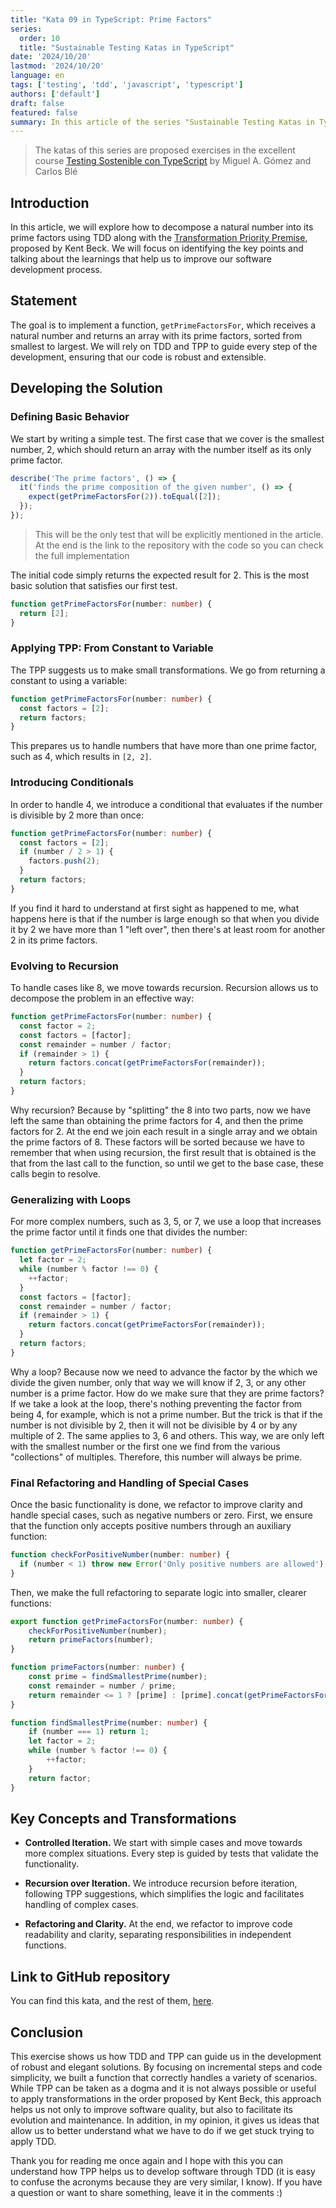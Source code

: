 ```yaml
---
title: "Kata 09 in TypeScript: Prime Factors"
series:
  order: 10
  title: "Sustainable Testing Katas in TypeScript"
date: '2024/10/20'
lastmod: '2024/10/20'
language: en
tags: ['testing', 'tdd', 'javascript', 'typescript']
authors: ['default']
draft: false
featured: false
summary: In this article of the series "Sustainable Testing Katas in TypeScript", we'll analyze the creation of a function that obtains the prime factors of a number using TDD and Jest.
---
```


> The katas of this series are proposed exercises in the excellent course [Testing Sostenible con TypeScript](https://academy.softwarecrafters.io/p/curso) by Miguel A. Gómez and Carlos Blé

## Introduction

In this article, we will explore how to decompose a natural number into its prime factors using TDD along with the [Transformation Priority Premise](https://blog.cleancoder.com/uncle-bob/2013/05/27/TheTransformationPriorityPremise.html), proposed by Kent Beck. We will focus on identifying the key points and talking about the learnings that help us to improve our software development process.

<TOCInline toc={props.toc} exclude="Introduction" locale={props.locale} asDisclosure />

## Statement

The goal is to implement a function, `getPrimeFactorsFor`, which receives a natural number and returns an array with its prime factors, sorted from smallest to largest. We will rely on TDD and TPP to guide every step of the development, ensuring that our code is robust and extensible. 

## Developing the Solution

### Defining Basic Behavior

We start by writing a simple test. The first case that we cover is the smallest number, 2, which should return an array with the number itself as its only prime factor.

```ts
describe('The prime factors', () => {
  it('finds the prime composition of the given number', () => {
    expect(getPrimeFactorsFor(2)).toEqual([2]);
  });
});
```

> This will be the only test that will be explicitly mentioned in the article. At the end is the link to the repository with the code so you can check the full implementation

The initial code simply returns the expected result for 2. This is the most basic solution that satisfies our first test.

```ts
function getPrimeFactorsFor(number: number) {
  return [2];
}
```

### Applying TPP: From Constant to Variable

The TPP suggests us to make small transformations. We go from returning a constant to using a variable:

```ts
function getPrimeFactorsFor(number: number) {
  const factors = [2];
  return factors;
}
```

This prepares us to handle numbers that have more than one prime factor, such as 4, which results in `[2, 2]`.

### Introducing Conditionals

In order to handle 4, we introduce a conditional that evaluates if the number is divisible by 2 more than once:

```ts
function getPrimeFactorsFor(number: number) {
  const factors = [2];
  if (number / 2 > 1) {
    factors.push(2);
  }
  return factors;
}
```

If you find it hard to understand at first sight as happened to me, what happens here is that if the number is large enough so that when you divide it by 2 we have more than 1 "left over", then there's at least room for another 2 in its prime factors.

### Evolving to Recursion

To handle cases like 8, we move towards recursion. Recursion allows us to decompose the problem in an effective way:

```ts
function getPrimeFactorsFor(number: number) {
  const factor = 2;
  const factors = [factor];
  const remainder = number / factor;
  if (remainder > 1) {
    return factors.concat(getPrimeFactorsFor(remainder));
  }
  return factors;
}
```

Why recursion? Because by "splitting" the 8 into two parts, now we have left the same than obtaining the prime factors for 4, and then the prime factors for 2. At the end we join each result in a single array and we obtain the prime factors of 8. These factors will be sorted because we have to remember that when using recursion, the first result that is obtained is the that from the last call to the function, so until we get to the base case, these calls begin to resolve.

### Generalizing with Loops

For more complex numbers, such as 3, 5, or 7, we use a loop that increases the prime factor until it finds one that divides the number:

```ts
function getPrimeFactorsFor(number: number) {
  let factor = 2;
  while (number % factor !== 0) {
    ++factor;
  }
  const factors = [factor];
  const remainder = number / factor;
  if (remainder > 1) {
    return factors.concat(getPrimeFactorsFor(remainder));
  }
  return factors;
}
```

Why a loop? Because now we need to advance the factor by the which we divide the given number, only that way we will know if 2, 3, or any other number is a prime factor. How do we make sure that they are prime factors? If we take a look at the loop, there's nothing preventing the factor from being 4, for example, which is not a prime number. But the trick is that if the number is not divisible by 2, then it will not be divisible by 4 or by any multiple of 2. The same applies to 3, 6 and others. This way, we are only left with the smallest number or the first one we find from the various "collections" of multiples. Therefore, this number will always be prime.

### Final Refactoring and Handling of Special Cases

Once the basic functionality is done, we refactor to improve clarity and handle special cases, such as negative numbers or zero. First, we ensure that the function only accepts positive numbers through an auxiliary function:

```ts
function checkForPositiveNumber(number: number) {
  if (number < 1) throw new Error('Only positive numbers are allowed');
}
```

Then, we make the full refactoring to separate logic into smaller, clearer functions:

```ts
export function getPrimeFactorsFor(number: number) {
    checkForPositiveNumber(number);
    return primeFactors(number);
}

function primeFactors(number: number) {
    const prime = findSmallestPrime(number);
    const remainder = number / prime;
    return remainder <= 1 ? [prime] : [prime].concat(getPrimeFactorsFor(remainder));
}

function findSmallestPrime(number: number) {
    if (number === 1) return 1;
    let factor = 2;
    while (number % factor !== 0) {
        ++factor;
    }
    return factor;
}
```

## Key Concepts and Transformations

- **Controlled Iteration.** We start with simple cases and move towards more complex situations. Every step is guided by tests that validate the functionality. 

- **Recursion over Iteration.** We introduce recursion before iteration, following TPP suggestions, which simplifies the logic and facilitates handling of complex cases.

- **Refactoring and Clarity.** At the end, we refactor to improve code readability and clarity, separating responsibilities in independent functions.

## Link to GitHub repository

You can find this kata, and the rest of them, [here](https://github.com/carlos-talavera/katas-sustainable-testing-ts).

## Conclusion

This exercise shows us how TDD and TPP can guide us in the development of robust and elegant solutions. By focusing on incremental steps and code simplicity, we built a function that correctly handles a variety of scenarios. While TPP can be taken as a dogma and it is not always possible or useful to apply transformations in the order proposed by Kent Beck, this approach helps us not only to improve software quality, but also to facilitate its evolution and maintenance. In addition, in my opinion, it gives us ideas that allow us to better understand what we have to do if we get stuck trying to apply TDD.

Thank you for reading me once again and I hope with this you can understand how TPP helps us to develop software through TDD (it is easy to confuse the acronyms because they are very similar, I know). If you have a question or want to share something, leave it in the comments :)